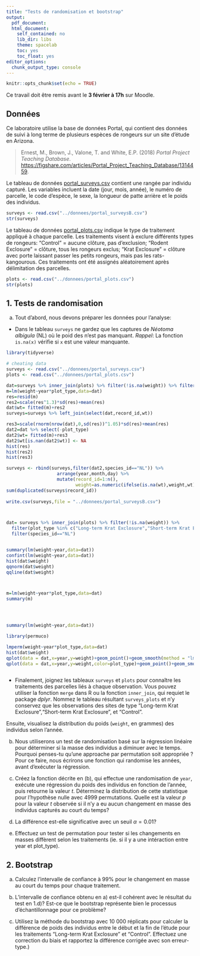 ```yaml
---
title: "Tests de randomisation et bootstrap"
output:
  pdf_document:
  html_document:
    self_contained: no
    lib_dir: libs
    theme: spacelab
    toc: yes
    toc_float: yes
editor_options:
  chunk_output_type: console
---
```


```r
knitr::opts_chunk$set(echo = TRUE)

```

Ce travail doit être remis avant le **3 février à 17h** sur Moodle.

## Données

Ce laboratoire utilise la base de données Portal, qui contient des données de suivi à long terme de plusieurs espèces de rongeurs sur un site d'étude en Arizona.

> Ernest, M., Brown, J., Valone, T. and White, E.P. (2018) *Portal Project Teaching Database*. [https://figshare.com/articles/Portal_Project_Teaching_Database/1314459](https://figshare.com/articles/Portal_Project_Teaching_Database/1314459).

Le tableau de données [portal_surveys.csv](../donnees/portal_surveys.csv) contient une rangée par individu capturé. Les variables incluent la date (jour, mois, année), le numéro de parcelle, le code d'espèce, le sexe, la longueur de patte arrière et le poids des individus. 

```r
surveys <- read.csv("../donnees/portal_surveysB.csv")
str(surveys)
```

Le tableau de données [portal_plots.csv](../donnees/portal_plots.csv) indique le type de traitement appliqué à chaque parcelle. Les traitements visent à exclure différents types de rongeurs: "Control" = aucune clôture, pas d'exclusion; "Rodent Exclosure" = clôture, tous les rongeurs exclus; "Krat Exclosure" = clôture avec porte laissant passer les petits rongeurs, mais pas les rats-kangourous. Ces traitements ont été assignés aléatoirement après délimitation des parcelles.

```r
plots <- read.csv("../donnees/portal_plots.csv")
str(plots)
```

## 1. Tests de randomisation

a) Tout d'abord, nous devons préparer les données pour l'analyse:

- Dans le tableau `surveys` ne gardez que les captures de *Néotoma albigula* (NL) où le poid des n'est pas manquant. *Rappel*: La fonction `is.na(x)` vérifie si `x` est une valeur manquante.

<!-- ![Néotoma albigula](https://www.naturepl.com/cache/pcache2/01112522.jpg) -->


```r
library(tidyverse)

# cheating data
surveys <- read.csv("../donnees/portal_surveys.csv")
plots <- read.csv("../donnees/portal_plots.csv")

dat=surveys %>% inner_join(plots) %>% filter(!is.na(weight)) %>% filter(species_id=="NL") 
m=lm(weight~year*plot_type,data=dat)
res=resid(m)
res2=scale(res^1.3)*sd(res)+mean(res)
dat$wt= fitted(m)+res2
surveys=surveys %>% left_join(select(dat,record_id,wt))

res3=scale(rnorm(nrow(dat),0,sd(res))^1.05)*sd(res)+mean(res)
dat2=dat %>% select(-plot_type)
dat2$wt= fitted(m)+res3
dat2$wt[is.nan(dat2$wt)] <- NA
hist(res)
hist(res2)
hist(res3)

surveys <- rbind(surveys,filter(dat2,species_id=="NL")) %>% 
                   arrange(year,month,day) %>% 
                   mutate(record_id=1:n(),
                          weight=as.numeric(ifelse(is.na(wt),weight,wt))) %>% select(-wt)
sum(duplicated(surveys$record_id))
            
write.csv(surveys,file = "../donnees/portal_surveysB.csv")



dat= surveys %>% inner_join(plots) %>% filter(!is.na(weight)) %>% 
  filter(plot_type %in% c("Long-term Krat Exclosure","Short-term Krat Exclosure","Control") ) %>%
  filter(species_id=="NL") 


summary(lm(weight~year,data=dat))
confint(lm(weight~year,data=dat))
hist(dat$weight)
qqnorm(dat$weight)
qqline(dat$weight)



m=lm(weight~year*plot_type,data=dat)
summary(m)




summary(lm(weight~year,data=dat))

library(permuco)

lmperm(weight~year*plot_type,data=dat)
hist(dat$weight)
qplot(data = dat,x=year,y=weight)+geom_point()+geom_smooth(method = "lm")
qplot(data = dat,x=year,y=weight,color=plot_type)+geom_point()+geom_smooth(method = "lm")



```

- Finalement, joignez les tableaux `surveys` et `plots` pour connaître les traitements des parcelles liés à chaque observation. Vous pouvez utiliser la fonction `merge` dans R ou la fonction `inner_join`, qui requiet le package *dplyr*. Nommez le tableau résultant `surveys_plots` et n'y conservez que les observations des sites de type "Long-term Krat Exclosure","Short-term Krat Exclosure", et "Control".

Ensuite, visualisez la distribution du poids (`weight`, en grammes) des individus selon l'année.


b) Nous utiliserons un test de randomisation basé sur la régression linéaire pour déterminer si la masse des individus a diminuer avec le temps. Pourquoi penses-tu qu'une approache par permutation soit appropriée ?Pour ce faire, nous écrirons une fonction qui randomise les années, avant d'exécuter la régression. 

c) Créez la fonction décrite en (b), qui effectue une randomisation de `year`, exécute une régression du poids des individus en fonction de l'année, puis retourne la valeur $t$. Déterminez la distribution de cette statistique pour l'hypothèse nulle avec 4999 permutations. Quelle est la valeur $p$ pour la valeur $t$ observée si il n'y a eu aucun changement en masse des individus capturés au court du temps?

d) La différence est-elle significative avec un seuil $\alpha = 0.01$? 


e) Effectuez un test de permutation pour tester si les changements en masses diffèrent selon les traitements (ie. si il y a une intéraction entre year et plot_type).




## 2. Bootstrap

a) Calculez l'intervalle de confiance à 99% pour le changement en masse au court du temps pour chaque traitement.

b) L'intervalle de confiance obtenu en a) est-il cohérent avec le résultat du test en 1.d)? Est-ce que le bootstrap représente bien le processus d'échantillonnage pour ce problème?

c) Utilisez la méthode du bootstrap avec 10 000 réplicats pour calculer la différence de poids des individus entre le début et la fin de l'étude pour les traitements "Long-term Krat Exclosure" et "Control". Effectuez une correction du biais et rapportez la différence corrigée avec son erreur-type.)



